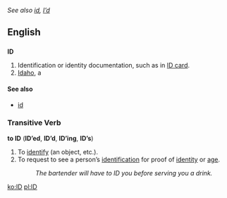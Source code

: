 ''See also [[id]], [[I'd|I’d]]''
==English==

==={{Abbreviation}}===
'''ID'''
#Identification or identity documentation, such as in [[ID card]].
#[[Idaho]], a {{USstate}}

====See also====
*[[id]]

===Transitive Verb===
'''to ID''' ('''ID’ed''', '''ID’d''', '''ID’ing''', '''ID’s''')
#To [[identify]] (an object, etc.).
#To request to see a person’s [[identification]] for proof of [[identity]] or [[age]].
#:''The bartender will have to ID you before serving you a drink.''

[[ko:ID]]
[[pl:ID]]